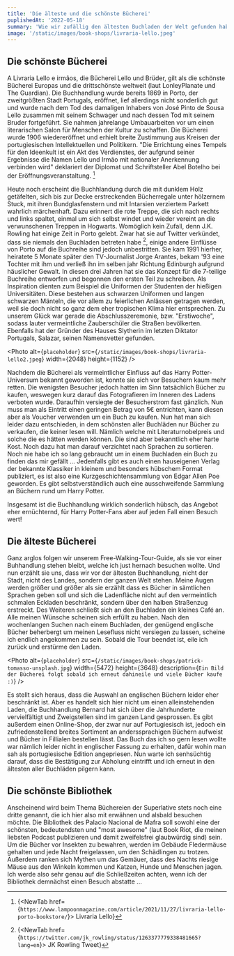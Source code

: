 ```yaml
---
title: 'Die älteste und die schönste Bücherei'
puplishedAt: '2022-05-18'
summary: 'Wie wir zufällig den ältesten Buchladen der Welt gefunden haben'
image: '/static/images/book-shops/livraria-lello.jpeg'
---
```


## Die schönste Bücherei

A Livraria Lello e irmãos, die Bücherei Lello und Brüder, gilt als die schönste Bücherei Europas und die drittschönste weltweit (laut LonleyPlanate und The Guardian).
Die Buchhandlung wurde bereits 1869 in Porto, der zweitgrößten Stadt Portugals, eröffnet, lief allerdings nicht sonderlich gut und wurde nach dem Tod des damaligen Inhabers von José Pinto de Sousa Lello zusammen mit seinem Schwager und nach dessen Tod mit seinem Bruder fortgeführt.
Sie nahmen jahrelange Umbauarbeiten vor um einen literarischen Salon für Menschen der Kultur zu schaffen.
Die Bücherei wurde 1906 wiedereröffnet und erhielt breite Zustimmung aus Kreisen der portugiesischen Intellektuellen und Politikern.
"Die Errichtung eines Tempels für den Ideenkult ist ein Akt des Verdienstes, der aufgrund seiner Ergebnisse die Namen Lello und Irmão mit nationaler Anerkennung verbinden wird" deklariert der Diplomat und Schriftsteller Abel Botelho bei der Eröffnungsveranstaltung. [^1]

[^1]:
    {<NewTab
    href={`https://www.lampoonmagazine.com/article/2021/11/27/livraria-lello-porto-bookstore/`}>
    Livraria Lello</NewTab>}

Heute noch erscheint die Buchhlandung durch die mit dunklem Holz getäfelten, sich bis zur Decke erstreckenden Bücherregale unter hölzernem Stuck, mit ihren Bundglasfenstern und mit Intarsien verziertem Parkett wahrlich märchenhaft. Dazu erinnert die rote Treppe, die sich nach rechts und links spaltet, einmal um sich selbst windet und wieder vereint an die verwunschenen Treppen in Hogwarts. Womöglich kein Zufall, denn J.K. Rowling hat einige Zeit in Porto gelebt.
Zwar hat sie auf Twitter verkündet, dass sie niemals den Buchladen betreten habe [^2], einige andere Einflüsse von Porto auf die Buchreihe sind jedoch unbestritten.
Sie kam 1991 hierher, heiratete 5 Monate später den TV-Journalist Jorge Arantes, bekam '93 eine Tochter mit ihm und verließ ihn im selben jahr Richtung Edinburgh aufgrund häuslicher Gewalt.
In diesen drei Jahren hat sie das Konzept für die 7-teilige Buchreihe entworfen und begonnen den ersten Teil zu schreiben. Als Inspiration dienten zum Beispiel die Uniformen der Studenten der hießigen Universitäten. Diese bestehen aus schwarzen Uniformen und langen schwarzen Mänteln, die vor allem zu feierlichen Anlässen getragen werden, weil sie doch nicht so ganz dem eher tropischen Klima hier entsprechen. Zu unserem Glück war gerade die Abschlusszeremonie, bzw. "Erstiwoche", sodass lauter vermeintliche Zauberschüler die Straßen bevölkerten. Ebenfalls hat der Gründer des Hauses Slytherin im letzten Diktator Portugals, Salazar, seinen Namensvetter gefunden.

<Photo
  alt={`placeholder`}
  src={`/static/images/book-shops/livraria-lello2.jpeg`}
  width={2048}
  height={1152}
/>

Nachdem die Bücherei als vermeintlicher Einfluss auf das Harry Potter-Universum bekannt geworden ist, konnte sie sich vor Besuchern kaum mehr retten. Die wenigsten Besucher jedoch hatten im Sinn tatsächlich Bücher zu kaufen, weswegen kurz darauf das Fotografieren im Inneren des Ladens verboten wurde. Daraufhin versiegte der Besucherstrom fast gänzlich. Nun muss man als Eintritt einen geringen Betrag von 5€ entrichten, kann diesen aber als Voucher verwenden um ein Buch zu kaufen. Nun hat man sich leider dazu entschieden, in dem schönsten aller Buchläden nur Bücher zu verkaufen, die keiner lesen will. Nämlich welche mit Literaturnobelpreis und solche die es hätten werden können. Die sind aber bekanntlich eher harte Kost. Noch dazu hat man darauf verzichtet nach Sprachen zu sortieren. Noch nie habe ich so lang gebraucht um in einem Buchladen ein Buch zu finden das mir gefällt ... Jedenfalls gibt es auch einen hauseigenen Verlag der bekannte Klassiker in kleinem und besonders hübschem Format publiziert, es ist also eine Kurzgeschichtensammlung von Edgar Allen Poe geworden. Es gibt selbstverständlich auch eine ausschweifende Sammlung an Büchern rund um Harry Potter.

Insgesamt ist die Buchhandlung wirklich sonderlich hübsch, das Angebot eher ernüchternd, für Harry Potter-Fans aber auf jeden Fall einen Besuch wert!

[^2]:
    {<NewTab
    href={`https://twitter.com/jk_rowling/status/1263377779338481665?lang=en`}>
    JK Rowling Tweet</NewTab>}

## Die älteste Bücherei

Ganz arglos folgen wir unserem Free-Walking-Tour-Guide, als sie vor einer Buhhandlung stehen bleibt, welche ich just hernach besuchen wollte. Und nun erzählt sie uns, dass wir vor der ältesten Buchhandlung, nicht der Stadt, nicht des Landes, sondern der ganzen Welt stehen. Meine Augen werden größer und größer als sie erzählt dass es Bücher in sämtlichen Sprachen geben soll und sich die Ladenfläche nicht auf den vermeintlich schmalen Eckladen beschränkt, sondern über den halben Straßenzug erstreckt. Des Weiteren schließt sich an den Buchladen ein kleines Café an. Alle meinen Wünsche scheinen sich erfüllt zu haben. Nach den wochenlangen Suchen nach einem Buchladen, der genügend englische Bücher beherbergt um meinen Lesefluss nicht versiegen zu lassen, scheine ich endlich angekommen zu sein. Sobald die Tour beendet ist, eile ich zurück und erstürme den Laden.

<Photo
  alt={`placeholder`}
  src={`/static/images/book-shops/patrick-tomasso-unsplash.jpg`}
  width={5472}
  height={3648}
  description={`Ein Bild der Bücherei folgt sobald ich erneut dahineile und viele Bücher kaufe :)`}
/>

Es stellt sich heraus, dass die Auswahl an englischen Büchern leider eher beschränkt ist. Aber es handelt sich hier nicht um einen alleinstehenden Laden, die Buchhandlung Bernard hat sich über die Jahrhunderte vervielfältigt und Zweigstellen sind im ganzen Land gesprossen. Es gibt außerdem einen Online-Shop, der zwar nur auf Portugiesisch ist, jedoch ein zufriedenstellend breites Sortiment an anderssprachigen Büchern aufweist und Bücher in Fillialen bestellen lässt. Das Buch das ich so gern lesen wollte war nämlich leider nicht in englischer Fassung zu erhalten, dafür wohin man sah als portugiesische Edition angepriesen. Nun warte ich senhsüchtig darauf, dass die Bestätigung zur Abholung eintrifft und ich erneut in den ältesten aller Buchläden pilgern kann.

## Die schönste Bibliothek

Anscheinend wird beim Thema Büchereien der Superlative stets noch eine dritte genannt, die ich hier also mit erwähnen und alsbald besuchen möchte. Die Bibliothek des Palacio Nacional de Mafra soll sowohl eine der schönsten, bedeutendsten und "most awesome" (laut Book Riot, die meinen liebsten Podcast publizieren und damit zweifelsfrei glaubwürdig sind) sein. Um die Bücher vor Insekten zu bewahren, werden im Gebäude Fledermäuse gehalten und jede Nacht freigelassen, um den Schädlingen zu trotzen. Außerdem ranken sich Mythen um das Gemäuer, dass des Nachts riesige Mäuse aus den Winkeln kommen und Katzen, Hunde und Menschen jagen. Ich werde also sehr genau auf die Schließzeiten achten, wenn ich der Bibliothek demnächst einen Besuch abstatte ...
